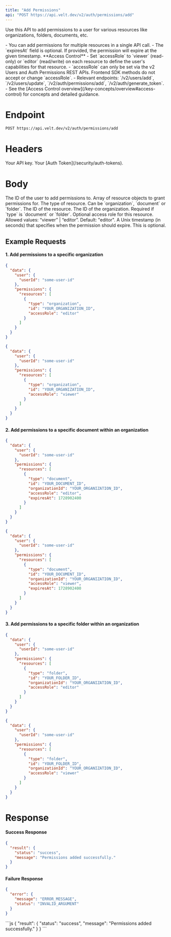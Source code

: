 ```yaml
---
title: "Add Permissions"
api: "POST https://api.velt.dev/v2/auth/permissions/add"
---
```


Use this API to add permissions to a user for various resources like organizations, folders, documents, etc.

<Info>
- You can add permissions for multiple resources in a single API call.
- The `expiresAt` field is optional. If provided, the permission will expire at the given timestamp.
</Info>

<Info>
**Access Control**
- Set `accessRole` to `viewer` (read-only) or `editor` (read/write) on each resource to define the user's capabilities for that resource.
- `accessRole` can only be set via the v2 Users and Auth Permissions REST APIs. Frontend SDK methods do not accept or change `accessRole`.
- Relevant endpoints: `/v2/users/add`, `/v2/users/update`, `/v2/auth/permissions/add`, `/v2/auth/generate_token`.
- See the [Access Control overview](/key-concepts/overview#access-control) for concepts and detailed guidance.
</Info>

# Endpoint
`POST https://api.velt.dev/v2/auth/permissions/add`

# Headers
<ParamField header="x-velt-api-key" type="string" required>
  Your API key.
</ParamField>

<ParamField header="x-velt-auth-token" type="string" required>
  Your [Auth Token](/security/auth-tokens).
</ParamField>

# Body

<ParamField body="data" type="object" required>
  <Expandable title="properties">
    <ParamField body="user" type="object" required>
      <Expandable title="properties">
        <ParamField body="userId" type="string" required>
          The ID of the user to add permissions to.
        </ParamField>
      </Expandable>
    </ParamField>
    <ParamField body="permissions" type="object" required>
      <Expandable title="properties">
        <ParamField body="resources" type="array" required>
            Array of resource objects to grant permissions for.
          <Expandable title="Resource Object">
            <ParamField body="type" type="string" required>
              The type of resource. Can be `organization`, `document` or `folder`.
            </ParamField>
            <ParamField body="id" type="string" required>
              The ID of the resource.
            </ParamField>
            <ParamField body="organizationId" type="string">
              The ID of the organization. Required if `type` is `document` or `folder`.
            </ParamField>
            <ParamField body="accessRole" type="string">
              Optional access role for this resource. Allowed values: “viewer” | “editor”. Default: "editor".
            </ParamField>
            <ParamField body="expiresAt" type="number">
              A Unix timestamp (in seconds) that specifies when the permission should expire. This is optional.
            </ParamField>
          </Expandable>
        </ParamField>
      </Expandable>
    </ParamField>
  </Expandable>
</ParamField>

## **Example Requests**

#### 1. Add permissions to a specific organization

<Tabs>
<Tab title="Editor">

```json
{
  "data": {
    "user": {
      "userId": "some-user-id"
    },
    "permissions": {
      "resources": [
        {
          "type": "organization",
          "id": "YOUR_ORGANIZATION_ID",
          "accessRole": "editor"
        }
      ]
    }
  }
}
```

</Tab>
<Tab title="Viewer">

```json
{
  "data": {
    "user": {
      "userId": "some-user-id"
    },
    "permissions": {
      "resources": [
        {
          "type": "organization",
          "id": "YOUR_ORGANIZATION_ID",
          "accessRole": "viewer"
        }
      ]
    }
  }
}
```

</Tab>
</Tabs>

#### 2. Add permissions to a specific document within an organization

<Tabs>
<Tab title="Editor">

```json
{
  "data": {
    "user": {
      "userId": "some-user-id"
    },
    "permissions": {
      "resources": [
        {
          "type": "document",
          "id": "YOUR_DOCUMENT_ID",
          "organizationId": "YOUR_ORGANIZATION_ID",
          "accessRole": "editor",
          "expiresAt": 1728902400
        }
      ]
    }
  }
}
```

</Tab>
<Tab title="Viewer">

```json
{
  "data": {
    "user": {
      "userId": "some-user-id"
    },
    "permissions": {
      "resources": [
        {
          "type": "document",
          "id": "YOUR_DOCUMENT_ID",
          "organizationId": "YOUR_ORGANIZATION_ID",
          "accessRole": "viewer",
          "expiresAt": 1728902400
        }
      ]
    }
  }
}
```

</Tab>
</Tabs>

#### 3. Add permissions to a specific folder within an organization

<Tabs>
<Tab title="Editor">

```json
{
  "data": {
    "user": {
      "userId": "some-user-id"
    },
    "permissions": {
      "resources": [
        {
          "type": "folder",
          "id": "YOUR_FOLDER_ID",
          "organizationId": "YOUR_ORGANIZATION_ID",
          "accessRole": "editor"
        }
      ]
    }
  }
}
```

</Tab>
<Tab title="Viewer">

```json
{
  "data": {
    "user": {
      "userId": "some-user-id"
    },
    "permissions": {
      "resources": [
        {
          "type": "folder",
          "id": "YOUR_FOLDER_ID",
          "organizationId": "YOUR_ORGANIZATION_ID",
          "accessRole": "viewer"
        }
      ]
    }
  }
}
```

</Tab>
</Tabs>

# Response

#### Success Response

```JSON
{
  "result": {
    "status": "success",
    "message": "Permissions added successfully."
  }
}
```

#### Failure Response

```JSON
{
  "error": {
    "message": "ERROR_MESSAGE",
    "status": "INVALID_ARGUMENT"
  }
}
```

<ResponseExample>
```js
{
  "result": {
    "status": "success",
    "message": "Permissions added successfully."
  }
}
```
</ResponseExample>